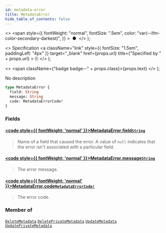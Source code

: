 ```yaml
---
id: metadata-error
title: MetadataError
hide_table_of_contents: false
---
```


  <>
    <span
      style={{
        fontWeight: "normal",
        fontSize: ".5em",
        color: "var(--ifm-color-secondary-darkest)",
      }}
    >
      &nbsp;●&nbsp;
    </span>
  </>
);

  <>
    Specification
    <a
      className="link"
      style={{ fontSize: "1.5em", paddingLeft: "4px" }}
      target="\_blank"
      href={props.url}
      title={"Specified by " + props.url}
    >
      ⎘
    </a>
  </>
);

  <>
    <span className={"badge badge--" + props.class}>{props.text}</span>
  </>
);

No description

```graphql
type MetadataError {
  field: String
  message: String
  code: MetadataErrorCode!
}
```

### Fields

#### [<code style={{ fontWeight: 'normal' }}>MetadataError.<b>field</b></code>](#)<Bullet />[`String`](../../api-reference/miscellaneous/scalars/string) <Badge class="secondary" text="scalar"/> <Badge class="secondary" text="miscellaneous"/>

> Name of a field that caused the error. A value of `null` indicates that the error isn't associated with a particular field.

#### [<code style={{ fontWeight: 'normal' }}>MetadataError.<b>message</b></code>](#)<Bullet />[`String`](../../api-reference/miscellaneous/scalars/string) <Badge class="secondary" text="scalar"/> <Badge class="secondary" text="miscellaneous"/>

> The error message.

#### [<code style={{ fontWeight: 'normal' }}>MetadataError.<b>code</b></code>](#)<Bullet />[`MetadataErrorCode!`](../../api-reference/miscellaneous/enums/metadata-error-code) <Badge class="secondary" text="non-null"/> <Badge class="secondary" text="enum"/> <Badge class="secondary" text="miscellaneous"/>

> The error code.

### Member of

[`DeleteMetadata`](../../api-reference/miscellaneous/objects/delete-metadata) <Badge class="secondary" text="object"/><Bullet />[`DeletePrivateMetadata`](../../api-reference/miscellaneous/objects/delete-private-metadata) <Badge class="secondary" text="object"/><Bullet />[`UpdateMetadata`](../../api-reference/miscellaneous/objects/update-metadata) <Badge class="secondary" text="object"/><Bullet />[`UpdatePrivateMetadata`](../../api-reference/miscellaneous/objects/update-private-metadata) <Badge class="secondary" text="object"/>
